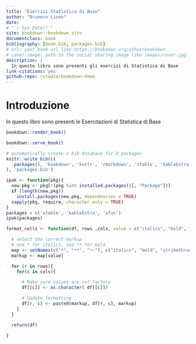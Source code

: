 ```yaml
--- 
title: "Esercizi Statistica di Base"
author: "Brunero Liseo"
date: 
# "`r Sys.Date()`"
site: bookdown::bookdown_site
documentclass: book
bibliography: [book.bib, packages.bib]
# url: your book url like https://bookdown.org/yihui/bookdown
# cover-image: path to the social sharing image like images/cover.jpg
description: |
  In questo libro sono presenti gli esercizi di Statistica di Base
link-citations: yes
github-repo: rstudio/bookdown-demo
---
```


# Introduzione {-}

In questo libro sono presenti le Esercitazioni di Statistica di Base

```r
bookdown::render_book()
```



```r
bookdown::serve_book()
```


```r
# automatically create a bib database for R packages
knitr::write_bib(c(
  .packages(), 'bookdown', 'knitr', 'rmarkdown', 'xtable', 'kableExtra', 'xfun'
), 'packages.bib')
```

```r
ipak <- function(pkg){
  new.pkg <- pkg[!(pkg %in% installed.packages()[, "Package"])]
  if (length(new.pkg)) 
    install.packages(new.pkg, dependencies = TRUE)
  sapply(pkg, require, character.only = TRUE)
}
packages = c('xtable', 'kableExtra', 'xfun')
ipak(packages)

format_cells <- function(df, rows ,cols, value = c("italics", "bold", "strikethrough")){

  # select the correct markup
  # one * for italics, two ** for bold
  map <- setNames(c("*", "**", "~~"), c("italics", "bold", "strikethrough"))
  markup <- map[value]  

  for (r in rows){
    for(c in cols){

      # Make sure values are not factors
      df[[c]] <- as.character( df[[c]])

      # Update formatting
      df[r, c] <- paste0(markup, df[r, c], markup)
    }
  }

  return(df)
  
}
```
